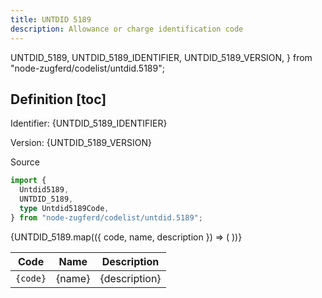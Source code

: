 ```yaml
---
title: UNTDID 5189
description: Allowance or charge identification code
---
```


  UNTDID_5189,
  UNTDID_5189_IDENTIFIER,
  UNTDID_5189_VERSION,
} from "node-zugferd/codelist/untdid.5189";

## Definition [toc]

Identifier: <span className="text-fd-muted-foreground">{UNTDID_5189_IDENTIFIER}</span>

Version: <span className="text-fd-muted-foreground">{UNTDID_5189_VERSION}</span>

<div className="w-fit">
  <Link
    href="https://www.xrepository.de/details/urn:xoev-de:kosit:codeliste:untdid.5189"
    target="_blank"
  >
    Source
  </Link>
</div>

```ts
import {
  Untdid5189,
  UNTDID_5189,
  type Untdid5189Code,
} from "node-zugferd/codelist/untdid.5189";
```

<table>
  <thead>
    <tr>
      <th>Code</th>
      <th>Name</th>
      <th>Description</th>
    </tr>
  </thead>
  <tbody>
    {UNTDID_5189.map(({ code, name, description }) => (
      <tr key={code}>
        <td className="text-center">
          <code>{code}</code>
        </td>
        <td>{name}</td>
        <td>{description}</td>
      </tr>
    ))}
  </tbody>
</table>
